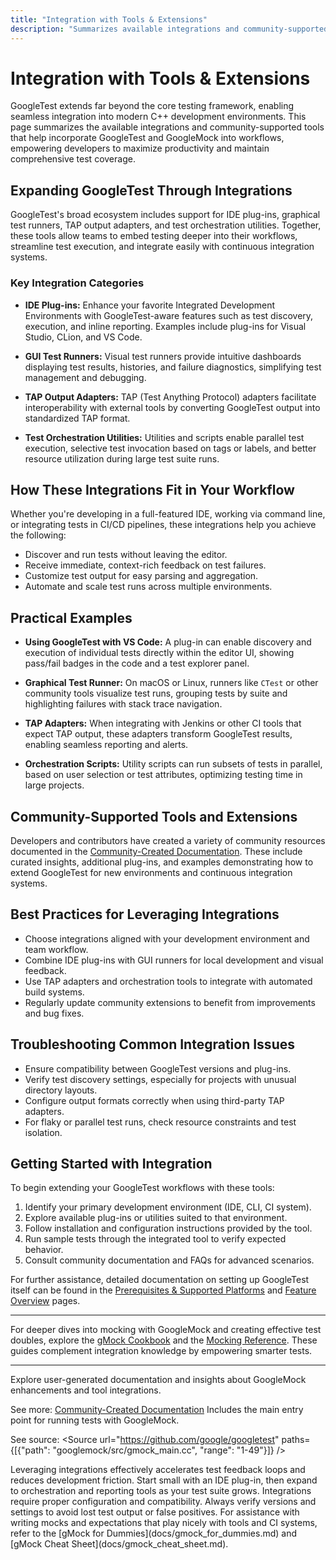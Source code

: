 ```yaml
---
title: "Integration with Tools & Extensions"
description: "Summarizes available integrations and community-supported tools, including IDE plug-ins, GUI runners, TAP output adapters, and test orchestration utilities. Equips users to extend GoogleTest's reach within contemporary C++ development workflows."
---
```


# Integration with Tools & Extensions

GoogleTest extends far beyond the core testing framework, enabling seamless integration into modern C++ development environments. This page summarizes the available integrations and community-supported tools that help incorporate GoogleTest and GoogleMock into workflows, empowering developers to maximize productivity and maintain comprehensive test coverage.

## Expanding GoogleTest Through Integrations

GoogleTest's broad ecosystem includes support for IDE plug-ins, graphical test runners, TAP output adapters, and test orchestration utilities. Together, these tools allow teams to embed testing deeper into their workflows, streamline test execution, and integrate easily with continuous integration systems.

### Key Integration Categories

- **IDE Plug-ins:** Enhance your favorite Integrated Development Environments with GoogleTest-aware features such as test discovery, execution, and inline reporting. Examples include plug-ins for Visual Studio, CLion, and VS Code.

- **GUI Test Runners:** Visual test runners provide intuitive dashboards displaying test results, histories, and failure diagnostics, simplifying test management and debugging.

- **TAP Output Adapters:** TAP (Test Anything Protocol) adapters facilitate interoperability with external tools by converting GoogleTest output into standardized TAP format.

- **Test Orchestration Utilities:** Utilities and scripts enable parallel test execution, selective test invocation based on tags or labels, and better resource utilization during large test suite runs.

## How These Integrations Fit in Your Workflow

Whether you're developing in a full-featured IDE, working via command line, or integrating tests in CI/CD pipelines, these integrations help you achieve the following:

- Discover and run tests without leaving the editor.
- Receive immediate, context-rich feedback on test failures.
- Customize test output for easy parsing and aggregation.
- Automate and scale test runs across multiple environments.

## Practical Examples

- **Using GoogleTest with VS Code:** A plug-in can enable discovery and execution of individual tests directly within the editor UI, showing pass/fail badges in the code and a test explorer panel.

- **Graphical Test Runner:** On macOS or Linux, runners like `CTest` or other community tools visualize test runs, grouping tests by suite and highlighting failures with stack trace navigation.

- **TAP Adapters:** When integrating with Jenkins or other CI tools that expect TAP output, these adapters transform GoogleTest results, enabling seamless reporting and alerts.

- **Orchestration Scripts:** Utility scripts can run subsets of tests in parallel, based on user selection or test attributes, optimizing testing time in large projects.

## Community-Supported Tools and Extensions

Developers and contributors have created a variety of community resources documented in the [Community-Created Documentation](docs/community_created_documentation.md). These include curated insights, additional plug-ins, and examples demonstrating how to extend GoogleTest for new environments and continuous integration systems.

## Best Practices for Leveraging Integrations

- Choose integrations aligned with your development environment and team workflow.
- Combine IDE plug-ins with GUI runners for local development and visual feedback.
- Use TAP adapters and orchestration tools to integrate with automated build systems.
- Regularly update community extensions to benefit from improvements and bug fixes.

## Troubleshooting Common Integration Issues

- Ensure compatibility between GoogleTest versions and plug-ins.
- Verify test discovery settings, especially for projects with unusual directory layouts.
- Configure output formats correctly when using third-party TAP adapters.
- For flaky or parallel test runs, check resource constraints and test isolation.

## Getting Started with Integration

To begin extending your GoogleTest workflows with these tools:

1. Identify your primary development environment (IDE, CLI, CI system).
2. Explore available plug-ins or utilities suited to that environment.
3. Follow installation and configuration instructions provided by the tool.
4. Run sample tests through the integrated tool to verify expected behavior.
5. Consult community documentation and FAQs for advanced scenarios.

For further assistance, detailed documentation on setting up GoogleTest itself can be found in the [Prerequisites & Supported Platforms](overview/integration-and-ecosystem/platforms-dependencies) and [Feature Overview](overview/getting-started-intro/feature-overview) pages.

---

For deeper dives into mocking with GoogleMock and creating effective test doubles, explore the [gMock Cookbook](docs/gmock_cook_book.md) and the [Mocking Reference](docs/reference/mocking.md). These guides complement integration knowledge by empowering smarter tests.


---

<AccordionGroup title="Related Community and Official Tools">
<Accordion title="Community-Created Documentation">
Explore user-generated documentation and insights about GoogleMock enhancements and tool integrations.

See more: [Community-Created Documentation](docs/community_created_documentation.md)
</Accordion>
<Accordion title="GoogleMock Main"> 
Includes the main entry point for running tests with GoogleMock.

See source: <Source url="https://github.com/google/googletest" paths={[{"path": "googlemock/src/gmock_main.cc", "range": "1-49"}]} />
</Accordion>
</AccordionGroup>

<Tip>
Leveraging integrations effectively accelerates test feedback loops and reduces development friction. Start small with an IDE plug-in, then expand to orchestration and reporting tools as your test suite grows.
</Tip>

<Warning>
Integrations require proper configuration and compatibility. Always verify versions and settings to avoid lost test output or false positives.
</Warning>

<Info>
For assistance with writing mocks and expectations that play nicely with tools and CI systems, refer to the [gMock for Dummies](docs/gmock_for_dummies.md) and [gMock Cheat Sheet](docs/gmock_cheat_sheet.md).
</Info>
